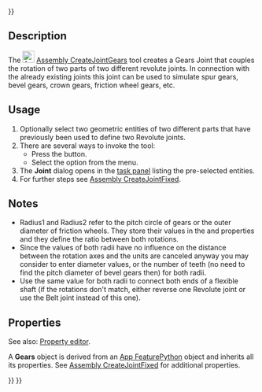 <languages/>

{{UnfinishedDocu{{#translation:}}}}

{{Docnav
|[[Assembly_CreateJointScrew|CreateJointScrew]]
|[[Assembly_CreateJointBelt|CreateJointBelt]]
|[[Assembly_Workbench|Assembly]]
|IconL=Assembly_CreateJointScrew.svg
|IconR=Assembly_CreateJointBelt.svg
|IconC=Workbench_Assembly.svg
}}

{{GuiCommand
|Name=Assembly CreateJointGears
|MenuLocation=Assembly → Gear/Belt Joint → Gears Joint
|Workbenches=[[Assembly_Workbench|Assembly]]
|Shortcut=
|Version=1.0
|SeeAlso=
}}

==Description==

The [[Image:Assembly_CreateJointGears.svg|24px]] [[Assembly_CreateJointGears|Assembly CreateJointGears]] tool creates a Gears Joint that couples the rotation of two parts of two different revolute joints. In connection with the already existing joints this joint can be used to simulate spur gears, bevel gears, crown gears, friction wheel gears, etc. 

==Usage==

# Optionally select two geometric entities of two different parts that have previously been used to define two Revolute joints.
# There are several ways to invoke the tool:
#* Press the {{Button|[[Image:Assembly_CreateJointGears.svg|16px]] [[Assembly_CreateJointGears|Gears Joint]]}} button.
#* Select the {{MenuCommand|Assembly → Gear/Belt Joint → [[Image:Assembly_CreateJointGears.svg|16px]] Gears Joint}} option from the menu.
# The '''Joint''' dialog opens in the [[Task_panel|task panel]] listing the pre-selected entities.
# For further steps see [[Assembly_CreateJointFixed#Usage|Assembly CreateJointFixed]].

==Notes==

* Radius1 and Radius2 refer to the pitch circle of gears or the outer diameter of friction wheels. They store their values in the {{PropertyData|Distance}} and {{PropertyData|Distance2}} properties and they define the ratio between both rotations. 
* Since the values of both radii have no influence on the distance between the rotation axes and the units are canceled anyway you may consider to enter diameter values, or the number of teeth (no need to find the pitch diameter of bevel gears then) for both radii. 
* Use the same value for both radii to connect both ends of a flexible shaft (if the rotations don't match, either reverse one Revolute joint or use the Belt joint instead of this one).

==Properties==

See also: [[Property_editor|Property editor]].

A '''Gears''' object is derived from an [[App_FeaturePython|App FeaturePython]] object and inherits all its properties. See [[Assembly_CreateJointFixed#Properties|Assembly CreateJointFixed]] for additional properties.


{{Docnav
|[[Assembly_CreateJointScrew|CreateJointScrew]]
|[[Assembly_CreateJointBelt|CreateJointBelt]]
|[[Assembly_Workbench|Assembly]]
|IconL=Assembly_CreateJointScrew.svg
|IconR=Assembly_CreateJointBelt.svg
|IconC=Workbench_Assembly.svg
}}

{{Assembly_Tools_navi{{#translation:}}}}
{{Userdocnavi{{#translation:}}}}